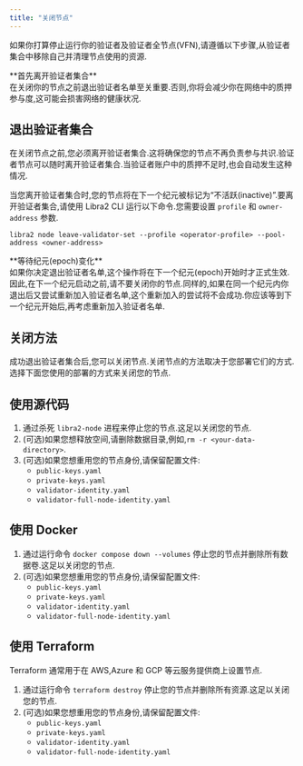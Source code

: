 ```yaml
---
title: "关闭节点"
---
```



如果你打算停止运行你的验证者及验证者全节点(VFN),请遵循以下步骤,从验证者集合中移除自己并清理节点使用的资源.

<Aside type="caution">
  **首先离开验证者集合**<br />
  在关闭你的节点之前退出验证者名单至关重要.否则,你将会减少你在网络中的质押参与度,这可能会损害网络的健康状况.
</Aside>

## 退出验证者集合

在关闭节点之前,您必须离开验证者集合.这将确保您的节点不再负责参与共识.验证者节点可以随时离开验证者集合.当验证者账户中的质押不足时,也会自动发生这种情况.

当您离开验证者集合时,您的节点将在下一个纪元被标记为“不活跃(inactive)”.要离开验证者集合,请使用 Libra2 CLI 运行以下命令.您需要设置 `profile` 和 `owner-address` 参数.

```shellscript filename="Terminal"
libra2 node leave-validator-set --profile <operator-profile> --pool-address <owner-address>
```

<Aside type="caution">
  **等待纪元(epoch)变化**<br />
  如果你决定退出验证者名单,这个操作将在下一个纪元(epoch)开始时才正式生效.因此,在下一个纪元启动之前,请不要关闭你的节点.同样的,如果在同一个纪元内你退出后又尝试重新加入验证者名单,这个重新加入的尝试将不会成功.你应该等到下一个纪元开始后,再考虑重新加入验证者名单.
</Aside>

## 关闭方法

成功退出验证者集合后,您可以关闭节点.关闭节点的方法取决于您部署它们的方式.选择下面您使用的部署的方式来关闭您的节点.

## 使用源代码

1. 通过杀死 `libra2-node` 进程来停止您的节点.这足以关闭您的节点.
2. (可选)如果您想释放空间,请删除数据目录,例如,`rm -r <your-data-directory>`.
3. (可选)如果您想重用您的节点身份,请保留配置文件:
   - `public-keys.yaml`
   - `private-keys.yaml`
   - `validator-identity.yaml`
   - `validator-full-node-identity.yaml`

## 使用 Docker

1. 通过运行命令 `docker compose down --volumes` 停止您的节点并删除所有数据卷.这足以关闭您的节点.
2. (可选)如果您想重用您的节点身份,请保留配置文件:
   - `public-keys.yaml`
   - `private-keys.yaml`
   - `validator-identity.yaml`
   - `validator-full-node-identity.yaml`

## 使用 Terraform

<Aside type="note">
  Terraform 通常用于在 AWS,Azure 和 GCP 等云服务提供商上设置节点.
</Aside>

1. 通过运行命令 `terraform destroy` 停止您的节点并删除所有资源.这足以关闭您的节点.
2. (可选)如果您想重用您的节点身份,请保留配置文件:
   - `public-keys.yaml`
   - `private-keys.yaml`
   - `validator-identity.yaml`
   - `validator-full-node-identity.yaml`
